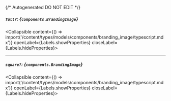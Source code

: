 {/* Autogenerated DO NOT EDIT  */}

##### `full?`: *{`components.BrandingImage`}*
<Collapsible content={() => import('/content/types/models/components/branding_image/typescript.mdx')} openLabel={Labels.showProperties} closeLabel={Labels.hideProperties}>
</Collapsible>

---
##### `square?`: *{`components.BrandingImage`}*
<Collapsible content={() => import('/content/types/models/components/branding_image/typescript.mdx')} openLabel={Labels.showProperties} closeLabel={Labels.hideProperties}>
</Collapsible>


